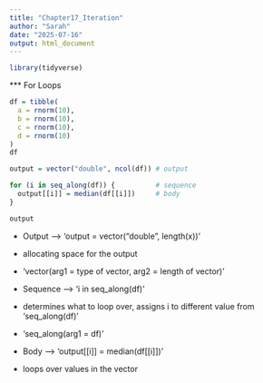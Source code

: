 ```yaml
---
title: "Chapter17_Iteration"
author: "Sarah"
date: "2025-07-16"
output: html_document
---
```


```r
library(tidyverse)
```

*** For Loops

```r
df = tibble(
  a = rnorm(10),
  b = rnorm(10),
  c = rnorm(10),
  d = rnorm(10)
)
df
```

```r
output = vector("double", ncol(df)) # output

for (i in seq_along(df)) {          # sequence
  output[[i]] = median(df[[i]])     # body
}

output
```

* Output --> 'output = vector("double", length(x))'
- allocating space for the output
- 'vector(arg1 = type of vector, arg2 = length of vector)' 

* Sequence --> 'i in seq_along(df)' 
- determines what to loop over, assigns i to different value from 'seq_along(df)' 
- 'seq_along(arg1 = df)'

* Body --> 'output[[i]] = median(df[[i]])'
- loops over values in the vector 

